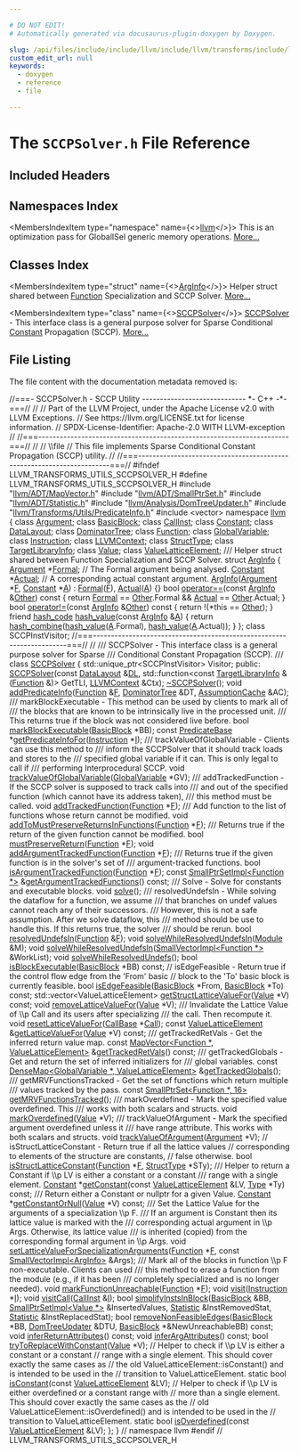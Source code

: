 ```yaml
---

# DO NOT EDIT!
# Automatically generated via docusaurus-plugin-doxygen by Doxygen.

slug: /api/files/include/include/llvm/include/llvm/transforms/include/llvm/transforms/utils/sccpsolver-h
custom_edit_url: null
keywords:
  - doxygen
  - reference
  - file

---
```





# The `SCCPSolver.h` File Reference

<DoxygenPage pluginConfig={pluginConfig}>



## Included Headers

<IncludesList>
<IncludesListItem
  filePath="llvm/ADT/MapVector.h"
  permalink="/docs/api/files/include/include/llvm/include/llvm/adt/mapvector-h"
  isLocal="true" />
<IncludesListItem
  filePath="llvm/ADT/SmallPtrSet.h"
  permalink="/docs/api/files/include/include/llvm/include/llvm/adt/smallptrset-h"
  isLocal="true" />
<IncludesListItem
  filePath="llvm/ADT/Statistic.h"
  permalink="/docs/api/files/include/include/llvm/include/llvm/adt/statistic-h"
  isLocal="true" />
<IncludesListItem
  filePath="llvm/Analysis/DomTreeUpdater.h"
  permalink="/docs/api/files/include/include/llvm/include/llvm/analysis/domtreeupdater-h"
  isLocal="true" />
<IncludesListItem
  filePath="llvm/Transforms/Utils/PredicateInfo.h"
  permalink="/docs/api/files/include/include/llvm/include/llvm/transforms/include/llvm/transforms/utils/predicateinfo-h"
  isLocal="true" />
<IncludesListItem
  filePath="vector"
  permalink=""
  isLocal="false" />
</IncludesList>

## Namespaces Index

<MembersIndex>

<MembersIndexItem
  type="namespace"
  name={<><a href="/docs/api/namespaces/llvm">llvm</a></>}>
This is an optimization pass for GlobalISel generic memory operations. <a href="/docs/api/namespaces/llvm/#details">More...</a>
</MembersIndexItem>

</MembersIndex>

## Classes Index

<MembersIndex>

<MembersIndexItem
  type="struct"
  name={<><a href="/docs/api/structs/llvm/arginfo">ArgInfo</a></>}>
Helper struct shared between <a href="/docs/api/classes/llvm/function">Function</a> Specialization and SCCP Solver. <a href="/docs/api/structs/llvm/arginfo/#details">More...</a>
</MembersIndexItem>

<MembersIndexItem
  type="class"
  name={<><a href="/docs/api/classes/llvm/sccpsolver">SCCPSolver</a></>}>
<a href="/docs/api/classes/llvm/sccpsolver">SCCPSolver</a> - This interface class is a general purpose solver for Sparse Conditional <a href="/docs/api/classes/llvm/constant">Constant</a> Propagation (SCCP). <a href="/docs/api/classes/llvm/sccpsolver/#details">More...</a>
</MembersIndexItem>

</MembersIndex>


## File Listing

The file content with the documentation metadata removed is:

<ProgramListing>

<Link id="l00001" /><CodeLine lineNumber="1"><Highlight kind="comment">//===- SCCPSolver.h - SCCP Utility ----------------------------- &#42;- C++ -&#42;-===//</Highlight><Highlight kind="normal"></Highlight></CodeLine>
<Link id="l00002" /><CodeLine lineNumber="2"><Highlight kind="normal"></Highlight><Highlight kind="comment">//</Highlight><Highlight kind="normal"></Highlight></CodeLine>
<Link id="l00003" /><CodeLine lineNumber="3"><Highlight kind="normal"></Highlight><Highlight kind="comment">// Part of the LLVM Project, under the Apache License v2.0 with LLVM Exceptions.</Highlight><Highlight kind="normal"></Highlight></CodeLine>
<Link id="l00004" /><CodeLine lineNumber="4"><Highlight kind="normal"></Highlight><Highlight kind="comment">// See https://llvm.org/LICENSE.txt for license information.</Highlight><Highlight kind="normal"></Highlight></CodeLine>
<Link id="l00005" /><CodeLine lineNumber="5"><Highlight kind="normal"></Highlight><Highlight kind="comment">// SPDX-License-Identifier: Apache-2.0 WITH LLVM-exception</Highlight><Highlight kind="normal"></Highlight></CodeLine>
<Link id="l00006" /><CodeLine lineNumber="6"><Highlight kind="normal"></Highlight><Highlight kind="comment">//</Highlight><Highlight kind="normal"></Highlight></CodeLine>
<Link id="l00007" /><CodeLine lineNumber="7"><Highlight kind="normal"></Highlight><Highlight kind="comment">//===----------------------------------------------------------------------===//</Highlight><Highlight kind="normal"></Highlight></CodeLine>
<Link id="l00008" /><CodeLine lineNumber="8"><Highlight kind="normal"></Highlight><Highlight kind="comment">//</Highlight><Highlight kind="normal"></Highlight></CodeLine>
<Link id="l00009" /><CodeLine lineNumber="9"><Highlight kind="normal"></Highlight><Highlight kind="comment">// \\file</Highlight><Highlight kind="normal"></Highlight></CodeLine>
<Link id="l00010" /><CodeLine lineNumber="10"><Highlight kind="normal"></Highlight><Highlight kind="comment">// This file implements Sparse Conditional Constant Propagation (SCCP) utility.</Highlight><Highlight kind="normal"></Highlight></CodeLine>
<Link id="l00011" /><CodeLine lineNumber="11"><Highlight kind="normal"></Highlight><Highlight kind="comment">//</Highlight><Highlight kind="normal"></Highlight></CodeLine>
<Link id="l00012" /><CodeLine lineNumber="12"><Highlight kind="normal"></Highlight><Highlight kind="comment">//===----------------------------------------------------------------------===//</Highlight><Highlight kind="normal"></Highlight></CodeLine>
<Link id="l00013" /><CodeLine lineNumber="13"><Highlight kind="normal"></Highlight></CodeLine>
<Link id="l00014" /><CodeLine lineNumber="14"><Highlight kind="normal"></Highlight><Highlight kind="preprocessor">#ifndef LLVM&#95;TRANSFORMS&#95;UTILS&#95;SCCPSOLVER&#95;H</Highlight><Highlight kind="normal"></Highlight></CodeLine>
<Link id="l00015" /><CodeLine lineNumber="15"><Highlight kind="normal"></Highlight><Highlight kind="preprocessor">#define LLVM&#95;TRANSFORMS&#95;UTILS&#95;SCCPSOLVER&#95;H</Highlight><Highlight kind="normal"></Highlight></CodeLine>
<Link id="l00016" /><CodeLine lineNumber="16"><Highlight kind="normal"></Highlight></CodeLine>
<Link id="l00017" /><CodeLine lineNumber="17"><Highlight kind="normal"></Highlight><Highlight kind="preprocessor">#include &quot;<a href="/docs/api/files/include/include/llvm/include/llvm/adt/mapvector-h">llvm/ADT/MapVector.h</a>&quot;</Highlight><Highlight kind="normal"></Highlight></CodeLine>
<Link id="l00018" /><CodeLine lineNumber="18"><Highlight kind="normal"></Highlight><Highlight kind="preprocessor">#include &quot;<a href="/docs/api/files/include/include/llvm/include/llvm/adt/smallptrset-h">llvm/ADT/SmallPtrSet.h</a>&quot;</Highlight><Highlight kind="normal"></Highlight></CodeLine>
<Link id="l00019" /><CodeLine lineNumber="19"><Highlight kind="normal"></Highlight><Highlight kind="preprocessor">#include &quot;<a href="/docs/api/files/include/include/llvm/include/llvm/adt/statistic-h">llvm/ADT/Statistic.h</a>&quot;</Highlight><Highlight kind="normal"></Highlight></CodeLine>
<Link id="l00020" /><CodeLine lineNumber="20"><Highlight kind="normal"></Highlight><Highlight kind="preprocessor">#include &quot;<a href="/docs/api/files/include/include/llvm/include/llvm/analysis/domtreeupdater-h">llvm/Analysis/DomTreeUpdater.h</a>&quot;</Highlight><Highlight kind="normal"></Highlight></CodeLine>
<Link id="l00021" /><CodeLine lineNumber="21"><Highlight kind="normal"></Highlight><Highlight kind="preprocessor">#include &quot;<a href="/docs/api/files/include/include/llvm/include/llvm/transforms/include/llvm/transforms/utils/predicateinfo-h">llvm/Transforms/Utils/PredicateInfo.h</a>&quot;</Highlight><Highlight kind="normal"></Highlight></CodeLine>
<Link id="l00022" /><CodeLine lineNumber="22"><Highlight kind="normal"></Highlight><Highlight kind="preprocessor">#include &lt;vector&gt;</Highlight><Highlight kind="normal"></Highlight></CodeLine>
<Link id="l00023" /><CodeLine lineNumber="23"><Highlight kind="normal"></Highlight></CodeLine>
<Link id="l00024" /><CodeLine lineNumber="24"><Highlight kind="normal"></Highlight><Highlight kind="keyword">namespace </Highlight><Highlight kind="normal"><a href="/docs/api/namespaces/llvm">llvm</a> &#123;</Highlight></CodeLine>
<Link id="l00025" /><CodeLine lineNumber="25"><Highlight kind="normal"></Highlight><Highlight kind="keyword">class </Highlight><Highlight kind="normal"><a href="/docs/api/classes/llvm/argument">Argument</a>;</Highlight></CodeLine>
<Link id="l00026" /><CodeLine lineNumber="26"><Highlight kind="normal"></Highlight><Highlight kind="keyword">class </Highlight><Highlight kind="normal"><a href="/docs/api/classes/llvm/basicblock">BasicBlock</a>;</Highlight></CodeLine>
<Link id="l00027" /><CodeLine lineNumber="27"><Highlight kind="normal"></Highlight><Highlight kind="keyword">class </Highlight><Highlight kind="normal"><a href="/docs/api/classes/llvm/callinst">CallInst</a>;</Highlight></CodeLine>
<Link id="l00028" /><CodeLine lineNumber="28"><Highlight kind="normal"></Highlight><Highlight kind="keyword">class </Highlight><Highlight kind="normal"><a href="/docs/api/classes/llvm/constant">Constant</a>;</Highlight></CodeLine>
<Link id="l00029" /><CodeLine lineNumber="29"><Highlight kind="normal"></Highlight><Highlight kind="keyword">class </Highlight><Highlight kind="normal"><a href="/docs/api/classes/llvm/datalayout">DataLayout</a>;</Highlight></CodeLine>
<Link id="l00030" /><CodeLine lineNumber="30"><Highlight kind="normal"></Highlight><Highlight kind="keyword">class </Highlight><Highlight kind="normal"><a href="/docs/api/classes/llvm/dominatortree">DominatorTree</a>;</Highlight></CodeLine>
<Link id="l00031" /><CodeLine lineNumber="31"><Highlight kind="normal"></Highlight><Highlight kind="keyword">class </Highlight><Highlight kind="normal"><a href="/docs/api/classes/llvm/function">Function</a>;</Highlight></CodeLine>
<Link id="l00032" /><CodeLine lineNumber="32"><Highlight kind="normal"></Highlight><Highlight kind="keyword">class </Highlight><Highlight kind="normal"><a href="/docs/api/classes/llvm/globalvariable">GlobalVariable</a>;</Highlight></CodeLine>
<Link id="l00033" /><CodeLine lineNumber="33"><Highlight kind="normal"></Highlight><Highlight kind="keyword">class </Highlight><Highlight kind="normal"><a href="/docs/api/classes/llvm/instruction">Instruction</a>;</Highlight></CodeLine>
<Link id="l00034" /><CodeLine lineNumber="34"><Highlight kind="normal"></Highlight><Highlight kind="keyword">class </Highlight><Highlight kind="normal"><a href="/docs/api/classes/llvm/llvmcontext">LLVMContext</a>;</Highlight></CodeLine>
<Link id="l00035" /><CodeLine lineNumber="35"><Highlight kind="normal"></Highlight><Highlight kind="keyword">class </Highlight><Highlight kind="normal"><a href="/docs/api/classes/llvm/structtype">StructType</a>;</Highlight></CodeLine>
<Link id="l00036" /><CodeLine lineNumber="36"><Highlight kind="normal"></Highlight><Highlight kind="keyword">class </Highlight><Highlight kind="normal"><a href="/docs/api/classes/llvm/targetlibraryinfo">TargetLibraryInfo</a>;</Highlight></CodeLine>
<Link id="l00037" /><CodeLine lineNumber="37"><Highlight kind="normal"></Highlight><Highlight kind="keyword">class </Highlight><Highlight kind="normal"><a href="/docs/api/classes/llvm/value">Value</a>;</Highlight></CodeLine>
<Link id="l00038" /><CodeLine lineNumber="38"><Highlight kind="normal"></Highlight><Highlight kind="keyword">class </Highlight><Highlight kind="normal"><a href="/docs/api/classes/llvm/valuelatticeelement">ValueLatticeElement</a>;</Highlight></CodeLine>
<Link id="l00039" /><CodeLine lineNumber="39"><Highlight kind="normal"></Highlight><Highlight kind="comment"></Highlight></CodeLine>
<Link id="l00040" /><CodeLine lineNumber="40"><Highlight kind="comment">/// Helper struct shared between Function Specialization and SCCP Solver.</Highlight><Highlight kind="normal"></Highlight></CodeLine>
<Link id="l00041" /><CodeLine lineNumber="41" lineLink="/docs/api/structs/llvm/arginfo"><Highlight kind="normal"></Highlight><Highlight kind="keyword">struct </Highlight><Highlight kind="normal"><a href="/docs/api/structs/llvm/arginfo/#a5d4fc5788f80d734c0c7b146baeb27c4">ArgInfo</a> &#123;</Highlight></CodeLine>
<Link id="l00042" /><CodeLine lineNumber="42" lineLink="/docs/api/structs/llvm/arginfo/#a2c4b821557d7f50420fc17a46efb752e"><Highlight kind="normal">  <a href="/docs/api/classes/llvm/argument">Argument</a> &#42;<a href="/docs/api/structs/llvm/arginfo/#a2c4b821557d7f50420fc17a46efb752e">Formal</a>; </Highlight><Highlight kind="comment">// The Formal argument being analysed.</Highlight><Highlight kind="normal"></Highlight></CodeLine>
<Link id="l00043" /><CodeLine lineNumber="43" lineLink="/docs/api/structs/llvm/arginfo/#a41c7efe8bfc6ac84ef8b7009eb05dc62"><Highlight kind="normal">  <a href="/docs/api/classes/llvm/constant">Constant</a> &#42;<a href="/docs/api/structs/llvm/arginfo/#a41c7efe8bfc6ac84ef8b7009eb05dc62">Actual</a>; </Highlight><Highlight kind="comment">// A corresponding actual constant argument.</Highlight><Highlight kind="normal"></Highlight></CodeLine>
<Link id="l00044" /><CodeLine lineNumber="44"><Highlight kind="normal"></Highlight></CodeLine>
<Link id="l00045" /><CodeLine lineNumber="45" lineLink="/docs/api/structs/llvm/arginfo/#a5d4fc5788f80d734c0c7b146baeb27c4"><Highlight kind="normal">  <a href="/docs/api/structs/llvm/arginfo/#a5d4fc5788f80d734c0c7b146baeb27c4">ArgInfo</a>(<a href="/docs/api/classes/llvm/argument">Argument</a> &#42;<a href="/docs/api/files/lib/lib/support/md5-cpp/#a96d73bbd7af15cb1fc38c3f4a3bd82e9">F</a>, <a href="/docs/api/classes/llvm/constant">Constant</a> &#42;<a href="/docs/api/files/lib/lib/ir/builtingcs-cpp/#a2e38c85003a042421cde1647632d0b72">A</a>) : <a href="/docs/api/structs/llvm/arginfo/#a2c4b821557d7f50420fc17a46efb752e">Formal</a>(<a href="/docs/api/files/lib/lib/support/md5-cpp/#a96d73bbd7af15cb1fc38c3f4a3bd82e9">F</a>), <a href="/docs/api/structs/llvm/arginfo/#a41c7efe8bfc6ac84ef8b7009eb05dc62">Actual</a>(<a href="/docs/api/files/lib/lib/ir/builtingcs-cpp/#a2e38c85003a042421cde1647632d0b72">A</a>) &#123;&#125;</Highlight></CodeLine>
<Link id="l00046" /><CodeLine lineNumber="46"><Highlight kind="normal"></Highlight></CodeLine>
<Link id="l00047" /><CodeLine lineNumber="47" lineLink="/docs/api/structs/llvm/arginfo/#ab08c8b48ba0e30cdd90049fb6ed53778"><Highlight kind="normal">  </Highlight><Highlight kind="keywordtype">bool</Highlight><Highlight kind="normal"> <a href="/docs/api/structs/llvm/arginfo/#ab08c8b48ba0e30cdd90049fb6ed53778">operator==</a>(</Highlight><Highlight kind="keyword">const</Highlight><Highlight kind="normal"> <a href="/docs/api/structs/llvm/arginfo/#a5d4fc5788f80d734c0c7b146baeb27c4">ArgInfo</a> &amp;<a href="/docs/api/namespaces/llvm/#a9eb4f5b98b70ee4fab9614ed58282c1fa6311ae17c1ee52b36e68aaf4ad066387">Other</a>)</Highlight><Highlight kind="keyword"> const </Highlight><Highlight kind="normal">&#123;</Highlight></CodeLine>
<Link id="l00048" /><CodeLine lineNumber="48"><Highlight kind="normal">    </Highlight><Highlight kind="keywordflow">return</Highlight><Highlight kind="normal"> <a href="/docs/api/structs/llvm/arginfo/#a2c4b821557d7f50420fc17a46efb752e">Formal</a> == <a href="/docs/api/namespaces/llvm/#a9eb4f5b98b70ee4fab9614ed58282c1fa6311ae17c1ee52b36e68aaf4ad066387">Other</a>.Formal &amp;&amp; <a href="/docs/api/structs/llvm/arginfo/#a41c7efe8bfc6ac84ef8b7009eb05dc62">Actual</a> == <a href="/docs/api/namespaces/llvm/#a9eb4f5b98b70ee4fab9614ed58282c1fa6311ae17c1ee52b36e68aaf4ad066387">Other</a>.Actual;</Highlight></CodeLine>
<Link id="l00049" /><CodeLine lineNumber="49"><Highlight kind="normal">  &#125;</Highlight></CodeLine>
<Link id="l00050" /><CodeLine lineNumber="50"><Highlight kind="normal"></Highlight></CodeLine>
<Link id="l00051" /><CodeLine lineNumber="51" lineLink="/docs/api/structs/llvm/arginfo/#a8ebb6d70d9a0c35f82d43d309214b3f7"><Highlight kind="normal">  </Highlight><Highlight kind="keywordtype">bool</Highlight><Highlight kind="normal"> <a href="/docs/api/structs/llvm/arginfo/#a8ebb6d70d9a0c35f82d43d309214b3f7">operator!=</a>(</Highlight><Highlight kind="keyword">const</Highlight><Highlight kind="normal"> <a href="/docs/api/structs/llvm/arginfo/#a5d4fc5788f80d734c0c7b146baeb27c4">ArgInfo</a> &amp;<a href="/docs/api/namespaces/llvm/#a9eb4f5b98b70ee4fab9614ed58282c1fa6311ae17c1ee52b36e68aaf4ad066387">Other</a>)</Highlight><Highlight kind="keyword"> const </Highlight><Highlight kind="normal">&#123; </Highlight><Highlight kind="keywordflow">return</Highlight><Highlight kind="normal"> !(&#42;</Highlight><Highlight kind="keyword">this</Highlight><Highlight kind="normal"> == <a href="/docs/api/namespaces/llvm/#a9eb4f5b98b70ee4fab9614ed58282c1fa6311ae17c1ee52b36e68aaf4ad066387">Other</a>); &#125;</Highlight></CodeLine>
<Link id="l00052" /><CodeLine lineNumber="52"><Highlight kind="normal"></Highlight></CodeLine>
<Link id="l00053" /><CodeLine lineNumber="53" lineLink="/docs/api/structs/llvm/arginfo/#a226efd0bea3694e2fdb7904f9f187844"><Highlight kind="normal">  </Highlight><Highlight kind="keyword">friend</Highlight><Highlight kind="normal"> <a href="/docs/api/classes/llvm/hash-code">hash&#95;code</a> <a href="/docs/api/structs/llvm/arginfo/#a226efd0bea3694e2fdb7904f9f187844">hash&#95;value</a>(</Highlight><Highlight kind="keyword">const</Highlight><Highlight kind="normal"> <a href="/docs/api/structs/llvm/arginfo/#a5d4fc5788f80d734c0c7b146baeb27c4">ArgInfo</a> &amp;<a href="/docs/api/files/lib/lib/ir/builtingcs-cpp/#a2e38c85003a042421cde1647632d0b72">A</a>) &#123;</Highlight></CodeLine>
<Link id="l00054" /><CodeLine lineNumber="54"><Highlight kind="normal">    </Highlight><Highlight kind="keywordflow">return</Highlight><Highlight kind="normal"> <a href="/docs/api/namespaces/llvm/#add71474638430694c84640146383fc44">hash&#95;combine</a>(<a href="/docs/api/structs/llvm/arginfo/#a226efd0bea3694e2fdb7904f9f187844">hash&#95;value</a>(<a href="/docs/api/files/lib/lib/ir/builtingcs-cpp/#a2e38c85003a042421cde1647632d0b72">A</a>.Formal), <a href="/docs/api/structs/llvm/arginfo/#a226efd0bea3694e2fdb7904f9f187844">hash&#95;value</a>(<a href="/docs/api/files/lib/lib/ir/builtingcs-cpp/#a2e38c85003a042421cde1647632d0b72">A</a>.Actual));</Highlight></CodeLine>
<Link id="l00055" /><CodeLine lineNumber="55"><Highlight kind="normal">  &#125;</Highlight></CodeLine>
<Link id="l00056" /><CodeLine lineNumber="56"><Highlight kind="normal">&#125;;</Highlight></CodeLine>
<Link id="l00057" /><CodeLine lineNumber="57"><Highlight kind="normal"></Highlight></CodeLine>
<Link id="l00058" /><CodeLine lineNumber="58"><Highlight kind="normal"></Highlight><Highlight kind="keyword">class </Highlight><Highlight kind="normal">SCCPInstVisitor;</Highlight></CodeLine>
<Link id="l00059" /><CodeLine lineNumber="59"><Highlight kind="normal"></Highlight></CodeLine>
<Link id="l00060" /><CodeLine lineNumber="60"><Highlight kind="normal"></Highlight><Highlight kind="comment">//===----------------------------------------------------------------------===//</Highlight><Highlight kind="normal"></Highlight></CodeLine>
<Link id="l00061" /><CodeLine lineNumber="61"><Highlight kind="normal"></Highlight><Highlight kind="comment">//</Highlight><Highlight kind="comment"></Highlight></CodeLine>
<Link id="l00062" /><CodeLine lineNumber="62"><Highlight kind="comment">/// SCCPSolver - This interface class is a general purpose solver for Sparse</Highlight></CodeLine>
<Link id="l00063" /><CodeLine lineNumber="63"><Highlight kind="comment">/// Conditional Constant Propagation (SCCP).</Highlight></CodeLine>
<Link id="l00064" /><CodeLine lineNumber="64"><Highlight kind="comment">///</Highlight><Highlight kind="normal"></Highlight></CodeLine>
<Link id="l00065" /><CodeLine lineNumber="65" lineLink="/docs/api/classes/llvm/sccpsolver"><Highlight kind="normal"></Highlight><Highlight kind="keyword">class </Highlight><Highlight kind="normal"><a href="/docs/api/classes/llvm/sccpsolver/#aeb0f9d53c781fbed9fb8f657d44a3e25">SCCPSolver</a> &#123;</Highlight></CodeLine>
<Link id="l00066" /><CodeLine lineNumber="66"><Highlight kind="normal">  std::unique&#95;ptr&lt;SCCPInstVisitor&gt; Visitor;</Highlight></CodeLine>
<Link id="l00067" /><CodeLine lineNumber="67"><Highlight kind="normal"></Highlight></CodeLine>
<Link id="l00068" /><CodeLine lineNumber="68"><Highlight kind="normal"></Highlight><Highlight kind="keyword">public</Highlight><Highlight kind="normal">:</Highlight></CodeLine>
<Link id="l00069" /><CodeLine lineNumber="69"><Highlight kind="normal">  <a href="/docs/api/classes/llvm/sccpsolver/#aeb0f9d53c781fbed9fb8f657d44a3e25">SCCPSolver</a>(</Highlight><Highlight kind="keyword">const</Highlight><Highlight kind="normal"> <a href="/docs/api/classes/llvm/datalayout">DataLayout</a> &amp;<a href="/docs/api/files/lib/lib/target/lib/target/arm/armslshardening-cpp/#ad467c4ab9119043f9b7750ab986be61a">DL</a>,</Highlight></CodeLine>
<Link id="l00070" /><CodeLine lineNumber="70"><Highlight kind="normal">             std::function&lt;</Highlight><Highlight kind="keyword">const</Highlight><Highlight kind="normal"> <a href="/docs/api/classes/llvm/targetlibraryinfo">TargetLibraryInfo</a> &amp;(<a href="/docs/api/classes/llvm/function">Function</a> &amp;)&gt; GetTLI,</Highlight></CodeLine>
<Link id="l00071" /><CodeLine lineNumber="71"><Highlight kind="normal">             <a href="/docs/api/classes/llvm/llvmcontext">LLVMContext</a> &amp;Ctx);</Highlight></CodeLine>
<Link id="l00072" /><CodeLine lineNumber="72"><Highlight kind="normal"></Highlight></CodeLine>
<Link id="l00073" /><CodeLine lineNumber="73" lineLink="/docs/api/classes/llvm/sccpsolver/#a0b835b1f4347dd95002cdb91d9d6c58d"><Highlight kind="normal">  <a href="/docs/api/classes/llvm/sccpsolver/#a0b835b1f4347dd95002cdb91d9d6c58d">~SCCPSolver</a>();</Highlight></CodeLine>
<Link id="l00074" /><CodeLine lineNumber="74"><Highlight kind="normal"></Highlight></CodeLine>
<Link id="l00075" /><CodeLine lineNumber="75"><Highlight kind="normal">  </Highlight><Highlight kind="keywordtype">void</Highlight><Highlight kind="normal"> <a href="/docs/api/classes/llvm/sccpsolver/#a292161e0623c9b2105197ff588f0920a">addPredicateInfo</a>(<a href="/docs/api/classes/llvm/function">Function</a> &amp;<a href="/docs/api/files/lib/lib/support/md5-cpp/#a96d73bbd7af15cb1fc38c3f4a3bd82e9">F</a>, <a href="/docs/api/classes/llvm/dominatortree">DominatorTree</a> &amp;DT, <a href="/docs/api/classes/llvm/assumptioncache">AssumptionCache</a> &amp;AC);</Highlight></CodeLine>
<Link id="l00076" /><CodeLine lineNumber="76"><Highlight kind="normal"></Highlight><Highlight kind="comment"></Highlight></CodeLine>
<Link id="l00077" /><CodeLine lineNumber="77"><Highlight kind="comment">  /// markBlockExecutable - This method can be used by clients to mark all of</Highlight></CodeLine>
<Link id="l00078" /><CodeLine lineNumber="78"><Highlight kind="comment">  /// the blocks that are known to be intrinsically live in the processed unit.</Highlight></CodeLine>
<Link id="l00079" /><CodeLine lineNumber="79"><Highlight kind="comment">  /// This returns true if the block was not considered live before.</Highlight><Highlight kind="normal"></Highlight></CodeLine>
<Link id="l00080" /><CodeLine lineNumber="80"><Highlight kind="normal">  </Highlight><Highlight kind="keywordtype">bool</Highlight><Highlight kind="normal"> <a href="/docs/api/classes/llvm/sccpsolver/#acb2fa77f7d65438220a9fef42964d284">markBlockExecutable</a>(<a href="/docs/api/classes/llvm/basicblock">BasicBlock</a> &#42;BB);</Highlight></CodeLine>
<Link id="l00081" /><CodeLine lineNumber="81"><Highlight kind="normal"></Highlight></CodeLine>
<Link id="l00082" /><CodeLine lineNumber="82"><Highlight kind="normal">  </Highlight><Highlight kind="keyword">const</Highlight><Highlight kind="normal"> <a href="/docs/api/classes/llvm/predicatebase">PredicateBase</a> &#42;<a href="/docs/api/classes/llvm/sccpsolver/#a674c1b383ab9b9b2191be9fad7b08d7d">getPredicateInfoFor</a>(<a href="/docs/api/classes/llvm/instruction">Instruction</a> &#42;<a href="/docs/api/files/lib/lib/support/md5-cpp/#ac0eafdc9ee161b71e7af98af736952fd">I</a>);</Highlight></CodeLine>
<Link id="l00083" /><CodeLine lineNumber="83"><Highlight kind="normal"></Highlight><Highlight kind="comment"></Highlight></CodeLine>
<Link id="l00084" /><CodeLine lineNumber="84"><Highlight kind="comment">  /// trackValueOfGlobalVariable - Clients can use this method to</Highlight></CodeLine>
<Link id="l00085" /><CodeLine lineNumber="85"><Highlight kind="comment">  /// inform the SCCPSolver that it should track loads and stores to the</Highlight></CodeLine>
<Link id="l00086" /><CodeLine lineNumber="86"><Highlight kind="comment">  /// specified global variable if it can.  This is only legal to call if</Highlight></CodeLine>
<Link id="l00087" /><CodeLine lineNumber="87"><Highlight kind="comment">  /// performing Interprocedural SCCP.</Highlight><Highlight kind="normal"></Highlight></CodeLine>
<Link id="l00088" /><CodeLine lineNumber="88"><Highlight kind="normal">  </Highlight><Highlight kind="keywordtype">void</Highlight><Highlight kind="normal"> <a href="/docs/api/classes/llvm/sccpsolver/#a199003a361f6d87612ab03c249ab04c6">trackValueOfGlobalVariable</a>(<a href="/docs/api/classes/llvm/globalvariable">GlobalVariable</a> &#42;GV);</Highlight></CodeLine>
<Link id="l00089" /><CodeLine lineNumber="89"><Highlight kind="normal"></Highlight><Highlight kind="comment"></Highlight></CodeLine>
<Link id="l00090" /><CodeLine lineNumber="90"><Highlight kind="comment">  /// addTrackedFunction - If the SCCP solver is supposed to track calls into</Highlight></CodeLine>
<Link id="l00091" /><CodeLine lineNumber="91"><Highlight kind="comment">  /// and out of the specified function (which cannot have its address taken),</Highlight></CodeLine>
<Link id="l00092" /><CodeLine lineNumber="92"><Highlight kind="comment">  /// this method must be called.</Highlight><Highlight kind="normal"></Highlight></CodeLine>
<Link id="l00093" /><CodeLine lineNumber="93"><Highlight kind="normal">  </Highlight><Highlight kind="keywordtype">void</Highlight><Highlight kind="normal"> <a href="/docs/api/classes/llvm/sccpsolver/#a5147010939209f2d4c1b7891d2f1ef43">addTrackedFunction</a>(<a href="/docs/api/classes/llvm/function">Function</a> &#42;<a href="/docs/api/files/lib/lib/support/md5-cpp/#a96d73bbd7af15cb1fc38c3f4a3bd82e9">F</a>);</Highlight></CodeLine>
<Link id="l00094" /><CodeLine lineNumber="94"><Highlight kind="normal"></Highlight><Highlight kind="comment"></Highlight></CodeLine>
<Link id="l00095" /><CodeLine lineNumber="95"><Highlight kind="comment">  /// Add function to the list of functions whose return cannot be modified.</Highlight><Highlight kind="normal"></Highlight></CodeLine>
<Link id="l00096" /><CodeLine lineNumber="96"><Highlight kind="normal">  </Highlight><Highlight kind="keywordtype">void</Highlight><Highlight kind="normal"> <a href="/docs/api/classes/llvm/sccpsolver/#ab14dd263e92d4c88176c888c6b7956f7">addToMustPreserveReturnsInFunctions</a>(<a href="/docs/api/classes/llvm/function">Function</a> &#42;<a href="/docs/api/files/lib/lib/support/md5-cpp/#a96d73bbd7af15cb1fc38c3f4a3bd82e9">F</a>);</Highlight></CodeLine>
<Link id="l00097" /><CodeLine lineNumber="97"><Highlight kind="normal"></Highlight><Highlight kind="comment"></Highlight></CodeLine>
<Link id="l00098" /><CodeLine lineNumber="98"><Highlight kind="comment">  /// Returns true if the return of the given function cannot be modified.</Highlight><Highlight kind="normal"></Highlight></CodeLine>
<Link id="l00099" /><CodeLine lineNumber="99"><Highlight kind="normal">  </Highlight><Highlight kind="keywordtype">bool</Highlight><Highlight kind="normal"> <a href="/docs/api/classes/llvm/sccpsolver/#adf9beb9b76f6ad337d1e0038f97fcc30">mustPreserveReturn</a>(<a href="/docs/api/classes/llvm/function">Function</a> &#42;<a href="/docs/api/files/lib/lib/support/md5-cpp/#a96d73bbd7af15cb1fc38c3f4a3bd82e9">F</a>);</Highlight></CodeLine>
<Link id="l00100" /><CodeLine lineNumber="100"><Highlight kind="normal"></Highlight></CodeLine>
<Link id="l00101" /><CodeLine lineNumber="101"><Highlight kind="normal">  </Highlight><Highlight kind="keywordtype">void</Highlight><Highlight kind="normal"> <a href="/docs/api/classes/llvm/sccpsolver/#a89e13f6c5a2a78ec3b68dad32a2b6b5e">addArgumentTrackedFunction</a>(<a href="/docs/api/classes/llvm/function">Function</a> &#42;<a href="/docs/api/files/lib/lib/support/md5-cpp/#a96d73bbd7af15cb1fc38c3f4a3bd82e9">F</a>);</Highlight></CodeLine>
<Link id="l00102" /><CodeLine lineNumber="102"><Highlight kind="normal"></Highlight><Highlight kind="comment"></Highlight></CodeLine>
<Link id="l00103" /><CodeLine lineNumber="103"><Highlight kind="comment">  /// Returns true if the given function is in the solver&#39;s set of</Highlight></CodeLine>
<Link id="l00104" /><CodeLine lineNumber="104"><Highlight kind="comment">  /// argument-tracked functions.</Highlight><Highlight kind="normal"></Highlight></CodeLine>
<Link id="l00105" /><CodeLine lineNumber="105"><Highlight kind="normal">  </Highlight><Highlight kind="keywordtype">bool</Highlight><Highlight kind="normal"> <a href="/docs/api/classes/llvm/sccpsolver/#aeac4a6400d54748b0245e0ce203280fd">isArgumentTrackedFunction</a>(<a href="/docs/api/classes/llvm/function">Function</a> &#42;<a href="/docs/api/files/lib/lib/support/md5-cpp/#a96d73bbd7af15cb1fc38c3f4a3bd82e9">F</a>);</Highlight></CodeLine>
<Link id="l00106" /><CodeLine lineNumber="106"><Highlight kind="normal"></Highlight></CodeLine>
<Link id="l00107" /><CodeLine lineNumber="107"><Highlight kind="normal">  </Highlight><Highlight kind="keyword">const</Highlight><Highlight kind="normal"> <a href="/docs/api/classes/llvm/smallptrsetimpl">SmallPtrSetImpl&lt;Function &#42;&gt;</a> &amp;<a href="/docs/api/classes/llvm/sccpsolver/#a7b0506af9f643c74ce5bdcb19f36e397">getArgumentTrackedFunctions</a>() </Highlight><Highlight kind="keyword">const</Highlight><Highlight kind="normal">;</Highlight></CodeLine>
<Link id="l00108" /><CodeLine lineNumber="108"><Highlight kind="normal"></Highlight><Highlight kind="comment"></Highlight></CodeLine>
<Link id="l00109" /><CodeLine lineNumber="109"><Highlight kind="comment">  /// Solve - Solve for constants and executable blocks.</Highlight><Highlight kind="normal"></Highlight></CodeLine>
<Link id="l00110" /><CodeLine lineNumber="110"><Highlight kind="normal">  </Highlight><Highlight kind="keywordtype">void</Highlight><Highlight kind="normal"> <a href="/docs/api/classes/llvm/sccpsolver/#a2d6a1ff9823ca3ddb89d80fe379603ee">solve</a>();</Highlight></CodeLine>
<Link id="l00111" /><CodeLine lineNumber="111"><Highlight kind="normal"></Highlight><Highlight kind="comment"></Highlight></CodeLine>
<Link id="l00112" /><CodeLine lineNumber="112"><Highlight kind="comment">  /// resolvedUndefsIn - While solving the dataflow for a function, we assume</Highlight></CodeLine>
<Link id="l00113" /><CodeLine lineNumber="113"><Highlight kind="comment">  /// that branches on undef values cannot reach any of their successors.</Highlight></CodeLine>
<Link id="l00114" /><CodeLine lineNumber="114"><Highlight kind="comment">  /// However, this is not a safe assumption.  After we solve dataflow, this</Highlight></CodeLine>
<Link id="l00115" /><CodeLine lineNumber="115"><Highlight kind="comment">  /// method should be use to handle this.  If this returns true, the solver</Highlight></CodeLine>
<Link id="l00116" /><CodeLine lineNumber="116"><Highlight kind="comment">  /// should be rerun.</Highlight><Highlight kind="normal"></Highlight></CodeLine>
<Link id="l00117" /><CodeLine lineNumber="117"><Highlight kind="normal">  </Highlight><Highlight kind="keywordtype">bool</Highlight><Highlight kind="normal"> <a href="/docs/api/classes/llvm/sccpsolver/#a814c9ef427065262b0ff3c0dc3d9f19d">resolvedUndefsIn</a>(<a href="/docs/api/classes/llvm/function">Function</a> &amp;<a href="/docs/api/files/lib/lib/support/md5-cpp/#a96d73bbd7af15cb1fc38c3f4a3bd82e9">F</a>);</Highlight></CodeLine>
<Link id="l00118" /><CodeLine lineNumber="118"><Highlight kind="normal"></Highlight></CodeLine>
<Link id="l00119" /><CodeLine lineNumber="119"><Highlight kind="normal">  </Highlight><Highlight kind="keywordtype">void</Highlight><Highlight kind="normal"> <a href="/docs/api/classes/llvm/sccpsolver/#a659bc647a6b3504fc00f522405ea2b94">solveWhileResolvedUndefsIn</a>(<a href="/docs/api/classes/llvm/module">Module</a> &amp;M);</Highlight></CodeLine>
<Link id="l00120" /><CodeLine lineNumber="120"><Highlight kind="normal"></Highlight></CodeLine>
<Link id="l00121" /><CodeLine lineNumber="121"><Highlight kind="normal">  </Highlight><Highlight kind="keywordtype">void</Highlight><Highlight kind="normal"> <a href="/docs/api/classes/llvm/sccpsolver/#a659bc647a6b3504fc00f522405ea2b94">solveWhileResolvedUndefsIn</a>(<a href="/docs/api/classes/llvm/smallvectorimpl">SmallVectorImpl&lt;Function &#42;&gt;</a> &amp;WorkList);</Highlight></CodeLine>
<Link id="l00122" /><CodeLine lineNumber="122"><Highlight kind="normal"></Highlight></CodeLine>
<Link id="l00123" /><CodeLine lineNumber="123"><Highlight kind="normal">  </Highlight><Highlight kind="keywordtype">void</Highlight><Highlight kind="normal"> <a href="/docs/api/classes/llvm/sccpsolver/#a95bd3f2616c863d18afeabf8138175cc">solveWhileResolvedUndefs</a>();</Highlight></CodeLine>
<Link id="l00124" /><CodeLine lineNumber="124"><Highlight kind="normal"></Highlight></CodeLine>
<Link id="l00125" /><CodeLine lineNumber="125"><Highlight kind="normal">  </Highlight><Highlight kind="keywordtype">bool</Highlight><Highlight kind="normal"> <a href="/docs/api/classes/llvm/sccpsolver/#ac16a1026117ac160108d8a5bab0ae445">isBlockExecutable</a>(<a href="/docs/api/classes/llvm/basicblock">BasicBlock</a> &#42;BB) </Highlight><Highlight kind="keyword">const</Highlight><Highlight kind="normal">;</Highlight></CodeLine>
<Link id="l00126" /><CodeLine lineNumber="126"><Highlight kind="normal"></Highlight></CodeLine>
<Link id="l00127" /><CodeLine lineNumber="127"><Highlight kind="normal">  </Highlight><Highlight kind="comment">// isEdgeFeasible - Return true if the control flow edge from the &#39;From&#39; basic</Highlight><Highlight kind="normal"></Highlight></CodeLine>
<Link id="l00128" /><CodeLine lineNumber="128"><Highlight kind="normal">  </Highlight><Highlight kind="comment">// block to the &#39;To&#39; basic block is currently feasible.</Highlight><Highlight kind="normal"></Highlight></CodeLine>
<Link id="l00129" /><CodeLine lineNumber="129"><Highlight kind="normal">  </Highlight><Highlight kind="keywordtype">bool</Highlight><Highlight kind="normal"> <a href="/docs/api/classes/llvm/sccpsolver/#ada6219c3e8978e60523fc38b668ddbe2">isEdgeFeasible</a>(<a href="/docs/api/classes/llvm/basicblock">BasicBlock</a> &#42;From, <a href="/docs/api/classes/llvm/basicblock">BasicBlock</a> &#42;To) </Highlight><Highlight kind="keyword">const</Highlight><Highlight kind="normal">;</Highlight></CodeLine>
<Link id="l00130" /><CodeLine lineNumber="130"><Highlight kind="normal"></Highlight></CodeLine>
<Link id="l00131" /><CodeLine lineNumber="131"><Highlight kind="normal">  std::vector&lt;ValueLatticeElement&gt; <a href="/docs/api/classes/llvm/sccpsolver/#a961c1857e2b424b5b66afd743fce0c69">getStructLatticeValueFor</a>(<a href="/docs/api/classes/llvm/value">Value</a> &#42;V) </Highlight><Highlight kind="keyword">const</Highlight><Highlight kind="normal">;</Highlight></CodeLine>
<Link id="l00132" /><CodeLine lineNumber="132"><Highlight kind="normal"></Highlight></CodeLine>
<Link id="l00133" /><CodeLine lineNumber="133"><Highlight kind="normal">  </Highlight><Highlight kind="keywordtype">void</Highlight><Highlight kind="normal"> <a href="/docs/api/classes/llvm/sccpsolver/#a95cb0700e1d0d1a584fd0d325139fee0">removeLatticeValueFor</a>(<a href="/docs/api/classes/llvm/value">Value</a> &#42;V);</Highlight></CodeLine>
<Link id="l00134" /><CodeLine lineNumber="134"><Highlight kind="normal"></Highlight><Highlight kind="comment"></Highlight></CodeLine>
<Link id="l00135" /><CodeLine lineNumber="135"><Highlight kind="comment">  /// Invalidate the Lattice Value of \\p Call and its users after specializing</Highlight></CodeLine>
<Link id="l00136" /><CodeLine lineNumber="136"><Highlight kind="comment">  /// the call. Then recompute it.</Highlight><Highlight kind="normal"></Highlight></CodeLine>
<Link id="l00137" /><CodeLine lineNumber="137"><Highlight kind="normal">  </Highlight><Highlight kind="keywordtype">void</Highlight><Highlight kind="normal"> <a href="/docs/api/classes/llvm/sccpsolver/#a16bdb6461656b4a113516cb06dce779a">resetLatticeValueFor</a>(<a href="/docs/api/classes/llvm/callbase">CallBase</a> &#42;<a href="/docs/api/groups/arcopt/#ga9c9cf6ad55eb23d77d083a184e416c09">Call</a>);</Highlight></CodeLine>
<Link id="l00138" /><CodeLine lineNumber="138"><Highlight kind="normal"></Highlight></CodeLine>
<Link id="l00139" /><CodeLine lineNumber="139"><Highlight kind="normal">  </Highlight><Highlight kind="keyword">const</Highlight><Highlight kind="normal"> <a href="/docs/api/classes/llvm/valuelatticeelement">ValueLatticeElement</a> &amp;<a href="/docs/api/classes/llvm/sccpsolver/#ab146e74d42b852877cc1e935d808005a">getLatticeValueFor</a>(<a href="/docs/api/classes/llvm/value">Value</a> &#42;V) </Highlight><Highlight kind="keyword">const</Highlight><Highlight kind="normal">;</Highlight></CodeLine>
<Link id="l00140" /><CodeLine lineNumber="140"><Highlight kind="normal"></Highlight><Highlight kind="comment"></Highlight></CodeLine>
<Link id="l00141" /><CodeLine lineNumber="141"><Highlight kind="comment">  /// getTrackedRetVals - Get the inferred return value map.</Highlight><Highlight kind="normal"></Highlight></CodeLine>
<Link id="l00142" /><CodeLine lineNumber="142"><Highlight kind="normal">  </Highlight><Highlight kind="keyword">const</Highlight><Highlight kind="normal"> <a href="/docs/api/classes/llvm/mapvector">MapVector&lt;Function &#42;, ValueLatticeElement&gt;</a> &amp;<a href="/docs/api/classes/llvm/sccpsolver/#ad5ca96cd91afca7c10938c06e7717ac5">getTrackedRetVals</a>() </Highlight><Highlight kind="keyword">const</Highlight><Highlight kind="normal">;</Highlight></CodeLine>
<Link id="l00143" /><CodeLine lineNumber="143"><Highlight kind="normal"></Highlight><Highlight kind="comment"></Highlight></CodeLine>
<Link id="l00144" /><CodeLine lineNumber="144"><Highlight kind="comment">  /// getTrackedGlobals - Get and return the set of inferred initializers for</Highlight></CodeLine>
<Link id="l00145" /><CodeLine lineNumber="145"><Highlight kind="comment">  /// global variables.</Highlight><Highlight kind="normal"></Highlight></CodeLine>
<Link id="l00146" /><CodeLine lineNumber="146"><Highlight kind="normal">  </Highlight><Highlight kind="keyword">const</Highlight><Highlight kind="normal"> <a href="/docs/api/classes/llvm/densemap">DenseMap&lt;GlobalVariable &#42;, ValueLatticeElement&gt;</a> &amp;<a href="/docs/api/classes/llvm/sccpsolver/#a15faa77c390af978b9b1a99163bca7ae">getTrackedGlobals</a>();</Highlight></CodeLine>
<Link id="l00147" /><CodeLine lineNumber="147"><Highlight kind="normal"></Highlight><Highlight kind="comment"></Highlight></CodeLine>
<Link id="l00148" /><CodeLine lineNumber="148"><Highlight kind="comment">  /// getMRVFunctionsTracked - Get the set of functions which return multiple</Highlight></CodeLine>
<Link id="l00149" /><CodeLine lineNumber="149"><Highlight kind="comment">  /// values tracked by the pass.</Highlight><Highlight kind="normal"></Highlight></CodeLine>
<Link id="l00150" /><CodeLine lineNumber="150"><Highlight kind="normal">  </Highlight><Highlight kind="keyword">const</Highlight><Highlight kind="normal"> <a href="/docs/api/classes/llvm/smallptrset">SmallPtrSet&lt;Function &#42;, 16&gt;</a> <a href="/docs/api/classes/llvm/sccpsolver/#a9c2b47a19dd62cb74325a82c9b24bf31">getMRVFunctionsTracked</a>();</Highlight></CodeLine>
<Link id="l00151" /><CodeLine lineNumber="151"><Highlight kind="normal"></Highlight><Highlight kind="comment"></Highlight></CodeLine>
<Link id="l00152" /><CodeLine lineNumber="152"><Highlight kind="comment">  /// markOverdefined - Mark the specified value overdefined.  This</Highlight></CodeLine>
<Link id="l00153" /><CodeLine lineNumber="153"><Highlight kind="comment">  /// works with both scalars and structs.</Highlight><Highlight kind="normal"></Highlight></CodeLine>
<Link id="l00154" /><CodeLine lineNumber="154"><Highlight kind="normal">  </Highlight><Highlight kind="keywordtype">void</Highlight><Highlight kind="normal"> <a href="/docs/api/classes/llvm/sccpsolver/#af88f6c356f4e17eaebfb81ac86426758">markOverdefined</a>(<a href="/docs/api/classes/llvm/value">Value</a> &#42;V);</Highlight></CodeLine>
<Link id="l00155" /><CodeLine lineNumber="155"><Highlight kind="normal"></Highlight><Highlight kind="comment"></Highlight></CodeLine>
<Link id="l00156" /><CodeLine lineNumber="156"><Highlight kind="comment">  /// trackValueOfArgument - Mark the specified argument overdefined unless it</Highlight></CodeLine>
<Link id="l00157" /><CodeLine lineNumber="157"><Highlight kind="comment">  /// have range attribute.  This works with both scalars and structs.</Highlight><Highlight kind="normal"></Highlight></CodeLine>
<Link id="l00158" /><CodeLine lineNumber="158"><Highlight kind="normal">  </Highlight><Highlight kind="keywordtype">void</Highlight><Highlight kind="normal"> <a href="/docs/api/classes/llvm/sccpsolver/#a3bca075219cfb484e464a6f89d37786d">trackValueOfArgument</a>(<a href="/docs/api/classes/llvm/argument">Argument</a> &#42;V);</Highlight></CodeLine>
<Link id="l00159" /><CodeLine lineNumber="159"><Highlight kind="normal"></Highlight></CodeLine>
<Link id="l00160" /><CodeLine lineNumber="160"><Highlight kind="normal">  </Highlight><Highlight kind="comment">// isStructLatticeConstant - Return true if all the lattice values</Highlight><Highlight kind="normal"></Highlight></CodeLine>
<Link id="l00161" /><CodeLine lineNumber="161"><Highlight kind="normal">  </Highlight><Highlight kind="comment">// corresponding to elements of the structure are constants,</Highlight><Highlight kind="normal"></Highlight></CodeLine>
<Link id="l00162" /><CodeLine lineNumber="162"><Highlight kind="normal">  </Highlight><Highlight kind="comment">// false otherwise.</Highlight><Highlight kind="normal"></Highlight></CodeLine>
<Link id="l00163" /><CodeLine lineNumber="163"><Highlight kind="normal">  </Highlight><Highlight kind="keywordtype">bool</Highlight><Highlight kind="normal"> <a href="/docs/api/classes/llvm/sccpsolver/#a2670c5122001cda5dfb2647fc4cc6d04">isStructLatticeConstant</a>(<a href="/docs/api/classes/llvm/function">Function</a> &#42;<a href="/docs/api/files/lib/lib/support/md5-cpp/#a96d73bbd7af15cb1fc38c3f4a3bd82e9">F</a>, <a href="/docs/api/classes/llvm/structtype">StructType</a> &#42;STy);</Highlight></CodeLine>
<Link id="l00164" /><CodeLine lineNumber="164"><Highlight kind="normal"></Highlight><Highlight kind="comment"></Highlight></CodeLine>
<Link id="l00165" /><CodeLine lineNumber="165"><Highlight kind="comment">  /// Helper to return a Constant if \\p LV is either a constant or a constant</Highlight></CodeLine>
<Link id="l00166" /><CodeLine lineNumber="166"><Highlight kind="comment">  /// range with a single element.</Highlight><Highlight kind="normal"></Highlight></CodeLine>
<Link id="l00167" /><CodeLine lineNumber="167"><Highlight kind="normal">  <a href="/docs/api/classes/llvm/constant">Constant</a> &#42;<a href="/docs/api/classes/llvm/sccpsolver/#ab0b47ae8a8d36c7aaf34c47e25de5ec4">getConstant</a>(</Highlight><Highlight kind="keyword">const</Highlight><Highlight kind="normal"> <a href="/docs/api/classes/llvm/valuelatticeelement">ValueLatticeElement</a> &amp;LV, <a href="/docs/api/classes/llvm/type">Type</a> &#42;Ty) </Highlight><Highlight kind="keyword">const</Highlight><Highlight kind="normal">;</Highlight></CodeLine>
<Link id="l00168" /><CodeLine lineNumber="168"><Highlight kind="normal"></Highlight><Highlight kind="comment"></Highlight></CodeLine>
<Link id="l00169" /><CodeLine lineNumber="169"><Highlight kind="comment">  /// Return either a Constant or nullptr for a given Value.</Highlight><Highlight kind="normal"></Highlight></CodeLine>
<Link id="l00170" /><CodeLine lineNumber="170"><Highlight kind="normal">  <a href="/docs/api/classes/llvm/constant">Constant</a> &#42;<a href="/docs/api/classes/llvm/sccpsolver/#a9ca89aae97dda0e84dade221194b03e3">getConstantOrNull</a>(<a href="/docs/api/classes/llvm/value">Value</a> &#42;V) </Highlight><Highlight kind="keyword">const</Highlight><Highlight kind="normal">;</Highlight></CodeLine>
<Link id="l00171" /><CodeLine lineNumber="171"><Highlight kind="normal"></Highlight><Highlight kind="comment"></Highlight></CodeLine>
<Link id="l00172" /><CodeLine lineNumber="172"><Highlight kind="comment">  /// Set the Lattice Value for the arguments of a specialization \\p F.</Highlight></CodeLine>
<Link id="l00173" /><CodeLine lineNumber="173"><Highlight kind="comment">  /// If an argument is Constant then its lattice value is marked with the</Highlight></CodeLine>
<Link id="l00174" /><CodeLine lineNumber="174"><Highlight kind="comment">  /// corresponding actual argument in \\p Args. Otherwise, its lattice value</Highlight></CodeLine>
<Link id="l00175" /><CodeLine lineNumber="175"><Highlight kind="comment">  /// is inherited (copied) from the corresponding formal argument in \\p Args.</Highlight><Highlight kind="normal"></Highlight></CodeLine>
<Link id="l00176" /><CodeLine lineNumber="176"><Highlight kind="normal">  </Highlight><Highlight kind="keywordtype">void</Highlight><Highlight kind="normal"> <a href="/docs/api/classes/llvm/sccpsolver/#ace9cec3152490daf65f67a88717c7b0f">setLatticeValueForSpecializationArguments</a>(<a href="/docs/api/classes/llvm/function">Function</a> &#42;<a href="/docs/api/files/lib/lib/support/md5-cpp/#a96d73bbd7af15cb1fc38c3f4a3bd82e9">F</a>,</Highlight></CodeLine>
<Link id="l00177" /><CodeLine lineNumber="177"><Highlight kind="normal">                                       </Highlight><Highlight kind="keyword">const</Highlight><Highlight kind="normal"> <a href="/docs/api/classes/llvm/smallvectorimpl">SmallVectorImpl&lt;ArgInfo&gt;</a> &amp;Args);</Highlight></CodeLine>
<Link id="l00178" /><CodeLine lineNumber="178"><Highlight kind="normal"></Highlight><Highlight kind="comment"></Highlight></CodeLine>
<Link id="l00179" /><CodeLine lineNumber="179"><Highlight kind="comment">  /// Mark all of the blocks in function \\p F non-executable. Clients can used</Highlight></CodeLine>
<Link id="l00180" /><CodeLine lineNumber="180"><Highlight kind="comment">  /// this method to erase a function from the module (e.g., if it has been</Highlight></CodeLine>
<Link id="l00181" /><CodeLine lineNumber="181"><Highlight kind="comment">  /// completely specialized and is no longer needed).</Highlight><Highlight kind="normal"></Highlight></CodeLine>
<Link id="l00182" /><CodeLine lineNumber="182"><Highlight kind="normal">  </Highlight><Highlight kind="keywordtype">void</Highlight><Highlight kind="normal"> <a href="/docs/api/classes/llvm/sccpsolver/#aea0787eb78b2ba612d39c09a17515720">markFunctionUnreachable</a>(<a href="/docs/api/classes/llvm/function">Function</a> &#42;<a href="/docs/api/files/lib/lib/support/md5-cpp/#a96d73bbd7af15cb1fc38c3f4a3bd82e9">F</a>);</Highlight></CodeLine>
<Link id="l00183" /><CodeLine lineNumber="183"><Highlight kind="normal"></Highlight></CodeLine>
<Link id="l00184" /><CodeLine lineNumber="184"><Highlight kind="normal">  </Highlight><Highlight kind="keywordtype">void</Highlight><Highlight kind="normal"> <a href="/docs/api/classes/llvm/sccpsolver/#a364ce42337c757bcfbfae5e0bd789ec7">visit</a>(<a href="/docs/api/classes/llvm/instruction">Instruction</a> &#42;<a href="/docs/api/files/lib/lib/support/md5-cpp/#ac0eafdc9ee161b71e7af98af736952fd">I</a>);</Highlight></CodeLine>
<Link id="l00185" /><CodeLine lineNumber="185"><Highlight kind="normal">  </Highlight><Highlight kind="keywordtype">void</Highlight><Highlight kind="normal"> <a href="/docs/api/classes/llvm/sccpsolver/#a0299e4a68bc89afd5f3599df2fc9fc6e">visitCall</a>(<a href="/docs/api/classes/llvm/callinst">CallInst</a> &amp;<a href="/docs/api/files/lib/lib/support/md5-cpp/#ac0eafdc9ee161b71e7af98af736952fd">I</a>);</Highlight></CodeLine>
<Link id="l00186" /><CodeLine lineNumber="186"><Highlight kind="normal"></Highlight></CodeLine>
<Link id="l00187" /><CodeLine lineNumber="187"><Highlight kind="normal">  </Highlight><Highlight kind="keywordtype">bool</Highlight><Highlight kind="normal"> <a href="/docs/api/classes/llvm/sccpsolver/#a9cfdaab0d47c510fa75c73885c78cd06">simplifyInstsInBlock</a>(<a href="/docs/api/classes/llvm/basicblock">BasicBlock</a> &amp;BB,</Highlight></CodeLine>
<Link id="l00188" /><CodeLine lineNumber="188"><Highlight kind="normal">                            <a href="/docs/api/classes/llvm/smallptrsetimpl">SmallPtrSetImpl&lt;Value &#42;&gt;</a> &amp;InsertedValues,</Highlight></CodeLine>
<Link id="l00189" /><CodeLine lineNumber="189"><Highlight kind="normal">                            <a href="/docs/api/namespaces/llvm/#a6412c3ea6550f1aeab7571b6d38a2bf3">Statistic</a> &amp;InstRemovedStat,</Highlight></CodeLine>
<Link id="l00190" /><CodeLine lineNumber="190"><Highlight kind="normal">                            <a href="/docs/api/namespaces/llvm/#a6412c3ea6550f1aeab7571b6d38a2bf3">Statistic</a> &amp;InstReplacedStat);</Highlight></CodeLine>
<Link id="l00191" /><CodeLine lineNumber="191"><Highlight kind="normal"></Highlight></CodeLine>
<Link id="l00192" /><CodeLine lineNumber="192"><Highlight kind="normal">  </Highlight><Highlight kind="keywordtype">bool</Highlight><Highlight kind="normal"> <a href="/docs/api/classes/llvm/sccpsolver/#ab1e7a17f7727ff9a32ffc2a1efdb7bcc">removeNonFeasibleEdges</a>(<a href="/docs/api/classes/llvm/basicblock">BasicBlock</a> &#42;BB, <a href="/docs/api/classes/llvm/domtreeupdater">DomTreeUpdater</a> &amp;DTU,</Highlight></CodeLine>
<Link id="l00193" /><CodeLine lineNumber="193"><Highlight kind="normal">                              <a href="/docs/api/classes/llvm/basicblock">BasicBlock</a> &#42;&amp;NewUnreachableBB) </Highlight><Highlight kind="keyword">const</Highlight><Highlight kind="normal">;</Highlight></CodeLine>
<Link id="l00194" /><CodeLine lineNumber="194"><Highlight kind="normal"></Highlight></CodeLine>
<Link id="l00195" /><CodeLine lineNumber="195"><Highlight kind="normal">  </Highlight><Highlight kind="keywordtype">void</Highlight><Highlight kind="normal"> <a href="/docs/api/classes/llvm/sccpsolver/#ac961f5026f37ab4f7a912c967f1ac671">inferReturnAttributes</a>() </Highlight><Highlight kind="keyword">const</Highlight><Highlight kind="normal">;</Highlight></CodeLine>
<Link id="l00196" /><CodeLine lineNumber="196"><Highlight kind="normal">  </Highlight><Highlight kind="keywordtype">void</Highlight><Highlight kind="normal"> <a href="/docs/api/classes/llvm/sccpsolver/#a238416b839e59fc3331c8bc15ccfd50b">inferArgAttributes</a>() </Highlight><Highlight kind="keyword">const</Highlight><Highlight kind="normal">;</Highlight></CodeLine>
<Link id="l00197" /><CodeLine lineNumber="197"><Highlight kind="normal"></Highlight></CodeLine>
<Link id="l00198" /><CodeLine lineNumber="198"><Highlight kind="normal">  </Highlight><Highlight kind="keywordtype">bool</Highlight><Highlight kind="normal"> <a href="/docs/api/classes/llvm/sccpsolver/#a1f7cd4c14e02c076508142fbb2c1aa79">tryToReplaceWithConstant</a>(<a href="/docs/api/classes/llvm/value">Value</a> &#42;V);</Highlight></CodeLine>
<Link id="l00199" /><CodeLine lineNumber="199"><Highlight kind="normal"></Highlight></CodeLine>
<Link id="l00200" /><CodeLine lineNumber="200"><Highlight kind="normal">  </Highlight><Highlight kind="comment">// Helper to check if \\p LV is either a constant or a constant</Highlight><Highlight kind="normal"></Highlight></CodeLine>
<Link id="l00201" /><CodeLine lineNumber="201"><Highlight kind="normal">  </Highlight><Highlight kind="comment">// range with a single element. This should cover exactly the same cases as</Highlight><Highlight kind="normal"></Highlight></CodeLine>
<Link id="l00202" /><CodeLine lineNumber="202"><Highlight kind="normal">  </Highlight><Highlight kind="comment">// the old ValueLatticeElement::isConstant() and is intended to be used in the</Highlight><Highlight kind="normal"></Highlight></CodeLine>
<Link id="l00203" /><CodeLine lineNumber="203"><Highlight kind="normal">  </Highlight><Highlight kind="comment">// transition to ValueLatticeElement.</Highlight><Highlight kind="normal"></Highlight></CodeLine>
<Link id="l00204" /><CodeLine lineNumber="204"><Highlight kind="normal">  </Highlight><Highlight kind="keyword">static</Highlight><Highlight kind="normal"> </Highlight><Highlight kind="keywordtype">bool</Highlight><Highlight kind="normal"> <a href="/docs/api/classes/llvm/sccpsolver/#ad443783793d65506b0b69745c79d26d5">isConstant</a>(</Highlight><Highlight kind="keyword">const</Highlight><Highlight kind="normal"> <a href="/docs/api/classes/llvm/valuelatticeelement">ValueLatticeElement</a> &amp;LV);</Highlight></CodeLine>
<Link id="l00205" /><CodeLine lineNumber="205"><Highlight kind="normal"></Highlight></CodeLine>
<Link id="l00206" /><CodeLine lineNumber="206"><Highlight kind="normal">  </Highlight><Highlight kind="comment">// Helper to check if \\p LV is either overdefined or a constant range with</Highlight><Highlight kind="normal"></Highlight></CodeLine>
<Link id="l00207" /><CodeLine lineNumber="207"><Highlight kind="normal">  </Highlight><Highlight kind="comment">// more than a single element. This should cover exactly the same cases as the</Highlight><Highlight kind="normal"></Highlight></CodeLine>
<Link id="l00208" /><CodeLine lineNumber="208"><Highlight kind="normal">  </Highlight><Highlight kind="comment">// old ValueLatticeElement::isOverdefined() and is intended to be used in the</Highlight><Highlight kind="normal"></Highlight></CodeLine>
<Link id="l00209" /><CodeLine lineNumber="209"><Highlight kind="normal">  </Highlight><Highlight kind="comment">// transition to ValueLatticeElement.</Highlight><Highlight kind="normal"></Highlight></CodeLine>
<Link id="l00210" /><CodeLine lineNumber="210"><Highlight kind="normal">  </Highlight><Highlight kind="keyword">static</Highlight><Highlight kind="normal"> </Highlight><Highlight kind="keywordtype">bool</Highlight><Highlight kind="normal"> <a href="/docs/api/classes/llvm/sccpsolver/#ae58f6a2457188593908aae83468858d3">isOverdefined</a>(</Highlight><Highlight kind="keyword">const</Highlight><Highlight kind="normal"> <a href="/docs/api/classes/llvm/valuelatticeelement">ValueLatticeElement</a> &amp;LV);</Highlight></CodeLine>
<Link id="l00211" /><CodeLine lineNumber="211"><Highlight kind="normal">&#125;;</Highlight></CodeLine>
<Link id="l00212" /><CodeLine lineNumber="212"><Highlight kind="normal">&#125; </Highlight><Highlight kind="comment">// namespace llvm</Highlight><Highlight kind="normal"></Highlight></CodeLine>
<Link id="l00213" /><CodeLine lineNumber="213"><Highlight kind="normal"></Highlight></CodeLine>
<Link id="l00214" /><CodeLine lineNumber="214"><Highlight kind="normal"></Highlight><Highlight kind="preprocessor">#endif </Highlight><Highlight kind="comment">// LLVM&#95;TRANSFORMS&#95;UTILS&#95;SCCPSOLVER&#95;H</Highlight><Highlight kind="normal"></Highlight></CodeLine>

</ProgramListing>


</DoxygenPage>
